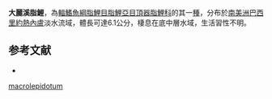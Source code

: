 {{Speciesbox
| status = NE
| status_system = IUCN3.1
| genus = Characidium
| species = macrolepidotum
| authority = [[Peters|Peters]], 1868
| synonyms = *''Leporinus macrolepidotus''<br /><small>Peters, 1868</small>
}}
'''大麗溪脂鯉'''，為[[輻鰭魚綱|輻鰭魚綱]][[脂鯉目|脂鯉目]][[脂鯉亞目|脂鯉亞目]][[頂器脂鯉科|頂器脂鯉科]]的其一[[種|種]]，分布於[[南美洲|南美洲]][[巴西|巴西]][[里約熱內盧|里約熱內盧]]淡水流域，體長可達6.1公分，棲息在底中層水域，生活習性不明。

==参考文献==
{{refbegin}}
*{{FishBase_species|genus=Characidium|species=macrolepidotum|year=2013|month=9}}
{{refend}}
{{Taxonbar|from=Q2886634}}

[[Category:溪脂鯉屬|macrolepidotum]]